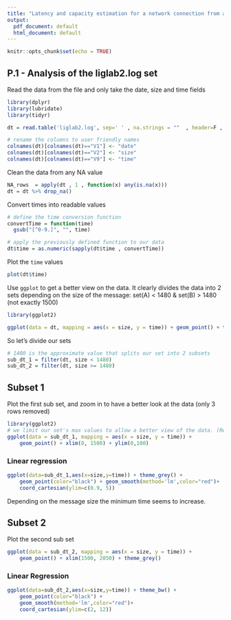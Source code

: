 ```yaml
---
title: "Latency and capacity estimation for a network connection from asymmetric measurements"
output:
  pdf_document: default
  html_document: default
---
```


```r
knitr::opts_chunk$set(echo = TRUE)
```

## P.1 - Analysis of the liglab2.log set
Read the data from the file and only take the date, size and time fields

```r
library(dplyr)
library(lubridate)
library(tidyr)
```

```r
dt = read.table('liglab2.log', sep=' ' , na.strings = ""  , header=F , fill = TRUE)  %>% select(V1, V2, V9) 

# rename the columns to user friendly names
colnames(dt)[colnames(dt)=="V1"] <- "date"
colnames(dt)[colnames(dt)=="V2"] <- "size"
colnames(dt)[colnames(dt)=="V9"] <- "time"


```

Clean the data from any NA value
```r
NA_rows  = apply(dt , 1 , function(x) any(is.na(x)))
dt = dt %>% drop_na()
```

Convert times into readable values
```r
# define the time conversion function
convertTime = function(time)
  gsub("[^0-9.]", "", time)

# apply the previously defined function to our data
dt$time = as.numeric(sapply(dt$time , convertTime))

```


Plot the `time` values
```r
plot(dt$time)
```

Use `ggplot` to get a better view on the data. 
It clearly divides the data into 2 sets depending on the size of the message: set(A) < 1480 & set(B) > 1480 (not exactly 1500)
```r
library(ggplot2)

ggplot(data = dt, mapping = aes(x = size, y = time)) + geom_point() + theme_gray() 
```

So let's divide our sets
```r
# 1480 is the approximate value that splits our set into 2 subsets
sub_dt_1 = filter(dt, size < 1480)
sub_dt_2 = filter(dt, size >= 1480)
```

## Subset 1
Plot the first sub set, and zoom in to have a better look at the data (only 3 rows removed)
```r
library(ggplot2)
# we limit our set's max values to allow a better view of the data. (Removing a couple of rows should not impact the results)
ggplot(data = sub_dt_1, mapping = aes(x = size, y = time)) +
    geom_point() + xlim(0, 1500) + ylim(0,100)
```

### Linear regression

```r
ggplot(data=sub_dt_1,aes(x=size,y=time)) + theme_grey() +
    geom_point(color="black") + geom_smooth(method='lm',color="red")+ 
    coord_cartesian(ylim=c(0.9, 5))
```
Depending on the message size the minimum time seems to increase.

## Subset 2
Plot the second sub set
```r
ggplot(data = sub_dt_2, mapping = aes(x = size, y = time)) +
    geom_point() + xlim(1500, 2050) + theme_grey()
```

### Linear Regression
```r
ggplot(data=sub_dt_2,aes(x=size,y=time)) + theme_bw() +
    geom_point(color="black") +
    geom_smooth(method='lm',color="red")+ 
    coord_cartesian(ylim=c(2, 12))
```

